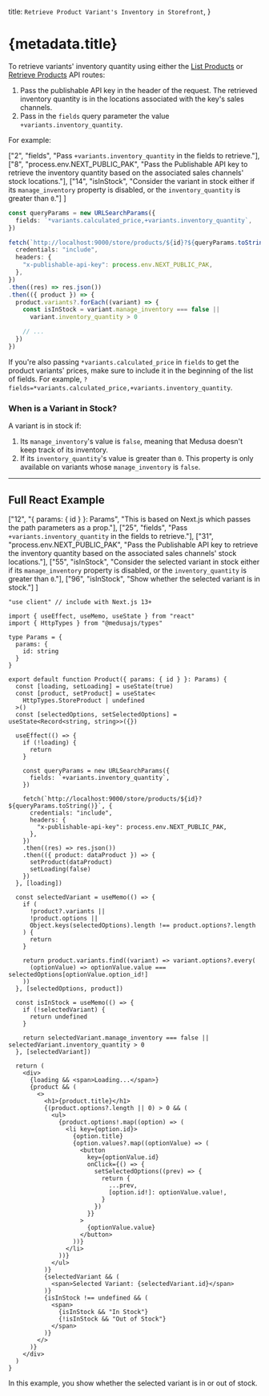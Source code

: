 
  title: `Retrieve Product Variant's Inventory in Storefront`,
}

# {metadata.title}

To retrieve variants' inventory quantity using either the [List Products](!api!/store#products_getproducts) or [Retrieve Products](!api!/store#products_getproductsid) API routes:

1. Pass the publishable API key in the header of the request. The retrieved inventory quantity is in the locations associated with the key's sales channels.
2. Pass in the `fields` query parameter the value `+variants.inventory_quantity`.

For example:

  ["2", "fields", "Pass `+variants.inventory_quantity` in the fields to retrieve."],
  ["8", "process.env.NEXT_PUBLIC_PAK", "Pass the Publishable API key to retrieve the inventory quantity based on the associated sales channels' stock locations."], 
  ["14", "isInStock", "Consider the variant in stock either if its `manage_inventory` property is disabled, or the `inventory_quantity` is greater than `0`."]
]

```ts highlights={fetchHighlights}
const queryParams = new URLSearchParams({
  fields: `*variants.calculated_price,+variants.inventory_quantity`,
})

fetch(`http://localhost:9000/store/products/${id}?${queryParams.toString()}`, {
  credentials: "include",
  headers: {
    "x-publishable-api-key": process.env.NEXT_PUBLIC_PAK,
  },
})
.then((res) => res.json())
.then(({ product }) => {
  product.variants?.forEach((variant) => {
    const isInStock = variant.manage_inventory === false || 
      variant.inventory_quantity > 0

    // ...
  })
})
```

<Note type="warning" title="Important">

If you're also passing `*variants.calculated_price` in `fields` to get the product variants' prices, make sure to include it in the beginning of the list of fields. For example, `?fields=*variants.calculated_price,+variants.inventory_quantity`.

</Note>

### When is a Variant in Stock?

A variant is in stock if:

1. Its `manage_inventory`'s value is `false`, meaning that Medusa doesn't keep track of its inventory.
2. If its `inventory_quantity`'s value is greater than `0`. This property is only available on variants whose `manage_inventory` is `false`.

---

## Full React Example

  ["12", "{ params: { id } }: Params", "This is based on Next.js which passes the path parameters as a prop."],
  ["25", "fields", "Pass `+variants.inventory_quantity` in the fields to retrieve."],
  ["31", "process.env.NEXT_PUBLIC_PAK", "Pass the Publishable API key to retrieve the inventory quantity based on the associated sales channels' stock locations."], 
  ["55", "isInStock", "Consider the selected variant in stock either if its `manage_inventory` property is disabled, or the `inventory_quantity` is greater than `0`."],
  ["96", "isInStock", "Show whether the selected variant is in stock."]
]

```tsx title="React Storefront" highlights={reactHighlights}
"use client" // include with Next.js 13+

import { useEffect, useMemo, useState } from "react"
import { HttpTypes } from "@medusajs/types"

type Params = {
  params: {
    id: string
  }
}

export default function Product({ params: { id } }: Params) {
  const [loading, setLoading] = useState(true)
  const [product, setProduct] = useState<
    HttpTypes.StoreProduct | undefined
  >()
  const [selectedOptions, setSelectedOptions] = useState<Record<string, string>>({})

  useEffect(() => {
    if (!loading) {
      return 
    }

    const queryParams = new URLSearchParams({
      fields: `+variants.inventory_quantity`,
    })

    fetch(`http://localhost:9000/store/products/${id}?${queryParams.toString()}`, {
      credentials: "include",
      headers: {
        "x-publishable-api-key": process.env.NEXT_PUBLIC_PAK,
      },
    })
    .then((res) => res.json())
    .then(({ product: dataProduct }) => {
      setProduct(dataProduct)
      setLoading(false)
    })
  }, [loading])

  const selectedVariant = useMemo(() => {
    if (
      !product?.variants ||
      !product.options || 
      Object.keys(selectedOptions).length !== product.options?.length
    ) {
      return
    }

    return product.variants.find((variant) => variant.options?.every(
      (optionValue) => optionValue.value === selectedOptions[optionValue.option_id!]
    ))
  }, [selectedOptions, product])

  const isInStock = useMemo(() => {
    if (!selectedVariant) {
      return undefined
    }

    return selectedVariant.manage_inventory === false || selectedVariant.inventory_quantity > 0
  }, [selectedVariant])

  return (
    <div>
      {loading && <span>Loading...</span>}
      {product && (
        <>
          <h1>{product.title}</h1>
          {(product.options?.length || 0) > 0 && (
            <ul>
              {product.options!.map((option) => (
                <li key={option.id}>
                  {option.title}
                  {option.values?.map((optionValue) => (
                    <button 
                      key={optionValue.id}
                      onClick={() => {
                        setSelectedOptions((prev) => {
                          return {
                            ...prev,
                            [option.id!]: optionValue.value!,
                          }
                        })
                      }}
                    >
                      {optionValue.value}
                    </button>
                  ))}
                </li>
              ))}
            </ul>
          )}
          {selectedVariant && (
            <span>Selected Variant: {selectedVariant.id}</span>
          )}
          {isInStock !== undefined && (
            <span>
              {isInStock && "In Stock"}
              {!isInStock && "Out of Stock"}
            </span>
          )}
        </>
      )}
    </div>
  )
}
```

In this example, you show whether the selected variant is in or out of stock.
